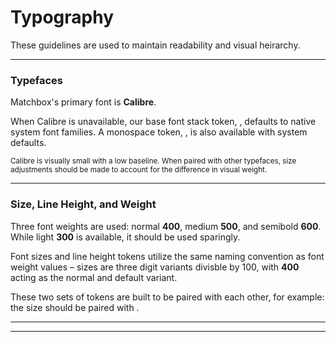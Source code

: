 
# Typography

These guidelines are used to maintain readability and visual heirarchy.

---

### Typefaces

Matchbox's primary font is **Calibre**.

When Calibre is unavailable, our base font stack token, <Token name='font-family-sans'/>, defaults to native system font families. A monospace token, <Token name='font-family-monospace' />, is also available with system defaults.

<small>Calibre is visually small with a low baseline. When paired with other typefaces, size adjustments should be made to account for the difference in visual weight.</small>

---
### Size, Line Height, and Weight
Three font weights are used: normal **400**, medium **500**, and semibold **600**. While light **300** is available, it should be used sparingly.

Font sizes and line height tokens utilize the same naming convention as font weight values – sizes are three digit variants divisble by 100, with **400** acting as the normal and default variant.

These two sets of tokens are built to be paired with each other, for example: the size <Token name='font-size-800' /> should be paired with <Token name='line-height-800' />.

---

<TypographyExplorer />

---
